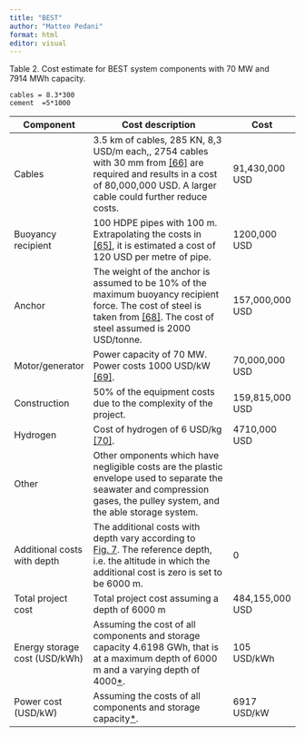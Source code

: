 ```yaml
---
title: "BEST"
author: "Matteo Pedani"
format: html
editor: visual
---
```


Table 2. Cost estimate for BEST system components with 70 MW and 7914 MWh capacity.

```ojs
cables = 8.3*300
cement  =5*1000
```


| Component          | Cost description                                                                                                                                                                                                                                              | Cost            |
|------------|---------------------------------------------------|-----------|
| Cables             | 3.5 km of cables, 285 KN, 8,3 USD/m each,, 2754 cables with 30 mm from [\[66\]](https://www.sciencedirect.com/science/article/pii/S2352152X21004771#bib0066) are required and results in a cost of 80,000,000 USD. A larger cable could further reduce costs. | 91,430,000 USD  |
| Buoyancy recipient | 100 HDPE pipes with 100 m. Extrapolating the costs in [\[65\]](https://www.sciencedirect.com/science/article/pii/S2352152X21004771#bib0065), it is estimated a cost of 120 USD per metre of pipe.                                                             | 1200,000 USD    |
| Anchor             | The weight of the anchor is assumed to be 10% of the maximum buoyancy recipient force. The cost of steel is taken from [\[68\]](https://www.sciencedirect.com/science/article/pii/S2352152X21004771#bib0068). The cost of steel assumed is 2000 USD/tonne.    | 157,000,000 USD |
| Motor/generator    | Power capacity of 70 MW. Power costs 1000 USD/kW [\[69\]](https://www.sciencedirect.com/science/article/pii/S2352152X21004771#bib0069).                                                                                                                       | 70,000,000 USD  |
| Construction       | 50% of the equipment costs due to the complexity of the project.                                                                                                                                                                                              | 159,815,000 USD |
| Hydrogen           | Cost of hydrogen of 6 USD/kg [\[70\]](https://www.sciencedirect.com/science/article/pii/S2352152X21004771#bib0070).                                                                                                                                           | 4710,000 USD    |
| Other              | Other omponents which have negligible costs are the plastic envelope used to separate the seawater and compression gases, the pulley system, and the able storage system.     |                                                                                                                                                                                                                                    |
| Additional costs with depth | The additional costs with depth vary according to [Fig. 7](https://www.sciencedirect.com/science/article/pii/S2352152X21004771#fig0007). The reference depth, i.e. the altitude in which the additional cost is zero is set to be 6000 m. | 0 |
| Total project cost | Total project cost assuming a depth of 6000 m | 484,155,000 USD |
| Energy storage cost (USD/kWh) | Assuming the cost of all components and storage capacity 4.6198 GWh, that is at a maximum depth of 6000 m and a varying depth of 4000[\*](https://www.sciencedirect.com/science/article/pii/S2352152X21004771#tb2fn1). | 105 USD/kWh |
| Power cost (USD/kW) | Assuming the costs of all components and storage capacity[\*](https://www.sciencedirect.com/science/article/pii/S2352152X21004771#tb2fn1). | 6917 USD/kW |

